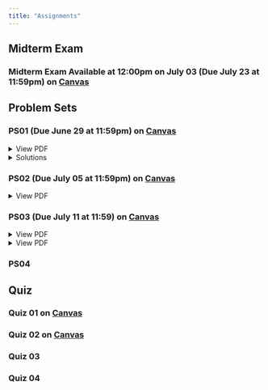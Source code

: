 ```yaml
---
title: "Assignments"
---
```


## Midterm Exam 

### Midterm Exam Available at 12:00pm on July 03 (Due July 23 at 11:59pm) on [**Canvas**](https://canvas.uoregon.edu/courses/266330/assignments/1875509){target="_blank"}

## Problem Sets

### PS01 (Due June 29 at 11:59pm) on [**Canvas**](https://canvas.uoregon.edu/courses/266330/assignments/1875504){target="_blank"} 

```{=html}
<details>
  <summary>View PDF</summary> 
  <a class="btn btn-primary btn-lg cv-download" href="/documents/problem-sets/ps01/questions.pdf" target="_blank">
    <i class="fa-solid fa-file-arrow-down"></i>&ensp;Download 
  </a>
  <div class="embed-container">
    <iframe src="/documents/problem-sets/ps01/questions.pdf" style="border: 0.5px" height="1000" width="800"></iframe>
  </div>
</details>
```

```{=html}
<details>
  <summary>Solutions</summary> 
  <a class="btn btn-primary btn-lg cv-download" href="/documents/problem-sets/ps01/ps01-answer-key.pdf" target="_blank">
    <i class="fa-solid fa-file-arrow-down"></i>&ensp;Download 
  </a>
  <div class="embed-container">
    <iframe src="/documents/problem-sets/ps01/ps01-answer-key.pdf" style="border: 0.5px" height="1000" width="800"></iframe>
  </div>
</details>
```


### PS02 (Due July 05 at 11:59pm) on [**Canvas**](https://canvas.uoregon.edu/courses/266330/assignments/1875505){target="_blank"} 

```{=html}
<details>
  <summary>View PDF</summary> 
  <a class="btn btn-primary btn-lg cv-download" href="/documents/problem-sets/ps02/questions.pdf" target="_blank">
    <i class="fa-solid fa-file-arrow-down"></i>&ensp;Download 
  </a>
  <div class="embed-container">
    <iframe src="/documents/problem-sets/ps02/questions.pdf" style="border: 0.5px" height="1000" width="800"></iframe>
  </div>
</details>
```

### PS03 (Due July 11 at 11:59) on [**Canvas**](https://canvas.uoregon.edu/courses/266330/assignments/1875506)

```{=html}
<details>
  <summary>View PDF</summary> 
  <a class="btn btn-primary btn-lg cv-download" href="/documents/problem-sets/ps03/questions.pdf" target="_blank">
    <i class="fa-solid fa-file-arrow-down"></i>&ensp;Download 
  </a>
  <div class="embed-container">
    <iframe src="/documents/problem-sets/ps03/questions.pdf" style="border: 0.5px" height="1000" width="800"></iframe>
  </div>
</details>
```

```{=html}
<details>
  <summary>View PDF</summary> 
  <a class="btn btn-primary btn-lg cv-download" href="/documents/problem-sets/ps02/questions.pdf" target="_blank">
    <i class="fa-solid fa-file-arrow-down"></i>&ensp;Download 
  </a>
  <div class="embed-container">
    <iframe src="/documents/problem-sets/ps02/questions.pdf" style="border: 0.5px" height="1000" width="800"></iframe>
  </div>
</details>
```

### PS04


## Quiz

### Quiz 01 on [**Canvas**](https://canvas.uoregon.edu/courses/266330/quizzes/402820){target="_blank"} 

### Quiz 02 on [**Canvas**](https://canvas.uoregon.edu/courses/266330/quizzes/403029){target="_blank"} 

### Quiz 03

### Quiz 04